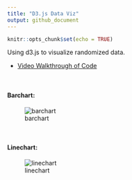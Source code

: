 ```yaml
---
title: "D3.js Data Viz"
output: github_document
---
```


```r
knitr::opts_chunk$set(echo = TRUE)
```


Using d3.js to visualize randomized data.

- [Video Walkthrough of Code](https://northwestern.hosted.panopto.com/Panopto/Pages/Viewer.aspx?id=2f2f7057-1350-46ad-a48d-ab0f0184a337)

<br>


#### Barchart:


![barchart](https://raw.githubusercontent.com/papagorgio23/Northwestern/master/440%20-%20Application%20Engineering/D3.js%20Visuals/Barchart.png)

<br>

#### Linechart:

![linechart](https://raw.githubusercontent.com/papagorgio23/Northwestern/master/440%20-%20Application%20Engineering/D3.js%20Visuals/Linechart.png)
